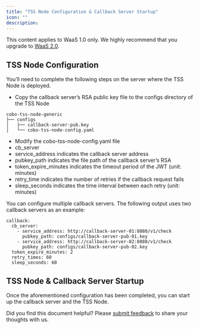 ```yaml
---
title: "TSS Node Configuration & Callback Server Startup"
icon: ""
description:
---
```

<Note>This content applies to WaaS 1.0 only. We highly recommend that you upgrade to [WaaS 2.0](https://www.cobo.com/developers/v2/guides/overview/introduction).</Note>

## TSS Node Configuration



You’ll need to complete the following steps on the server where the TSS Node is deployed.



* Copy the callback server’s RSA public key file to the configs directory of the TSS Node

```
cobo-tss-node-generic
├── configs
│   ├── callback-server-pub.key
│   └── cobo-tss-node-config.yaml
```



* Modify the cobo-tss-node-config.yaml file
* cb\_server
* service\_address indicates the callback server address
* pubkey\_path indicates the file path of the callback server’s RSA&#x20;
* token\_expire\_minutes indicates the timeout period of the JWT (unit: minutes)&#x20;
* retry\_time indicates the number of retries if the callback request fails
* sleep\_seconds indicates the time interval between each retry (unit: minutes)



You can configure multiple callback servers. The following output uses two callback servers as an example:

```
callback:
  cb_server:
    - service_address: http://callback-server-01:8080/v1/check
      pubkey_path: configs/callback-server-pub-01.key
    - service_address: http://callback-server-02:8080/v1/check
      pubkey_path: configs/callback-server-pub-02.key
  token_expire_minutes: 2
  retry_times: 60
  sleep_seconds: 60
```



## TSS Node & Callback Server Startup



Once the aforementioned configuration has been completed, you can start up the callback server and the TSS Node.&#x20;

<Tip>Did you find this document helpful? Please [submit feedback](https://forms.zohopublic.com/cobo/form/DocumentFeedbackForm/formperma/QvLOhxJv1_JMsJ-1dleZ8Itb_7rzN-LtgvsDdxosoVI) to share your thoughts with us.</Tip>